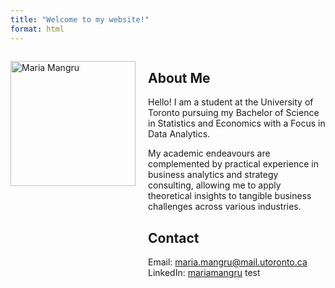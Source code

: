 ```yaml
---
title: "Welcome to my website!"
format: html
---
```


<div style="display: flex; align-items: flex-start;">
<img src="pfp.jpeg" style="width: 200px; height: auto; margin-right: 20px;" alt="Maria Mangru"/>

<div>

## About Me

Hello! I am a student at the University of Toronto pursuing my Bachelor of Science in Statistics and Economics with a Focus in Data Analytics. 

My academic endeavours are complemented by practical experience in business analytics and strategy consulting, allowing me to apply theoretical insights to tangible business challenges across various industries. 


## Contact

Email: [maria.mangru@mail.utoronto.ca](mailto:maria.mangru@mail.utoronto.ca)
LinkedIn: [mariamangru](https://www.linkedin.com/in/mariamangru/)
test
</div>
</div>


